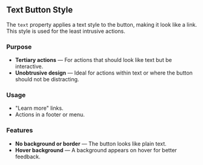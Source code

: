 ## Text Button Style

The `text` property applies a text style to the button, making it look like a link. This style is used for the least intrusive actions.

### Purpose
- **Tertiary actions** — For actions that should look like text but be interactive.
- **Unobtrusive design** — Ideal for actions within text or where the button should not be distracting.

### Usage
- "Learn more" links.
- Actions in a footer or menu.

### Features
- **No background or border** — The button looks like plain text.
- **Hover background** — A background appears on hover for better feedback.
